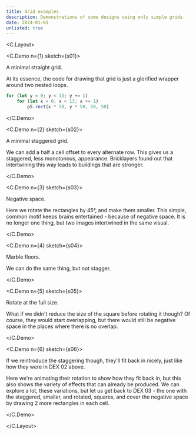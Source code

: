 ```yaml
---
title: Grid examples
description: Demonstrations of some designs using only simple grids
date: 2024-01-01
unlisted: true
---
```



<C.Layout>

<C.Demo n={1} sketch={s01}>

A minimal straight grid.

At its essence, the code for drawing that grid is just a glorified wrapper
around two nested loops.

```typescript
for (let y = 0; y < 13; y += 1)
    for (let x = 0; x < 13; x += 1)
        p5.rect(x * 50, y * 50, 50, 50)
```

</C.Demo>

<C.Demo n={2} sketch={s02}>

A minimal staggered grid.

We can add a half a cell offset to every alternate row. This gives us a
staggered, less monotonous, appearance. Bricklayers found out that intertwining
this way leads to buildings that are stronger.

</C.Demo>

<C.Demo n={3} sketch={s03}>

Negative space.

Here we rotate the rectangles by 45°, and make them smaller. This simple, common
motif keeps brains entertained - because of negative space. It is no longer one
thing, but two images intertwined in the same visual.

</C.Demo>

<C.Demo n={4} sketch={s04}>

Marble floors.

We can do the same thing, but not stagger.

</C.Demo>

<C.Demo n={5} sketch={s05}>

Rotate at the full size.

What if we didn't reduce the size of the square before rotating it though? Of
course, they would start overlapping, but there would still be negative space in
the places where there is no overlap.

</C.Demo>

<C.Demo n={6} sketch={s06}>

If we reintroduce the staggering though, they'll fit back in nicely, just like
how they were in DEX 02 above.

Here we're animating their rotation to show how they fit back in, but this also
shows the variety of effects that can already be produced. We can explore a lot,
these variations, but let us get back to DEX 03 - the one with the staggered,
smaller, and rotated, squares, and cover the negative space by drawing 2 more
rectangles in each cell.

</C.Demo>

</C.Layout>
